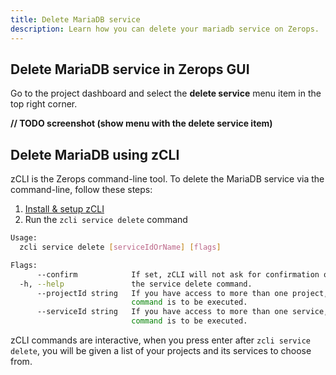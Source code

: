 ```yaml
---
title: Delete MariaDB service
description: Learn how you can delete your mariadb service on Zerops.
---
```


## Delete MariaDB service in Zerops GUI

Go to the project dashboard and select the **delete service** menu item in the top right corner.

**// TODO screenshot (show menu with the delete service item)**

## Delete MariaDB using zCLI

zCLI is the Zerops command-line tool. To delete the MariaDB service via the command-line, follow these steps:

1. [Install & setup zCLI](/references/cli)
2. Run the `zcli service delete` command

```sh
Usage:
  zcli service delete [serviceIdOrName] [flags]

Flags:
      --confirm            If set, zCLI will not ask for confirmation of destructive operations.
  -h, --help               the service delete command.
      --projectId string   If you have access to more than one project, you must specify the project ID for which the
                           command is to be executed.
      --serviceId string   If you have access to more than one service, you must specify the service ID for which the
                           command is to be executed.
```

zCLI commands are interactive, when you press enter after `zcli service delete`, you will be given a list of your projects and its services to choose from.
